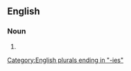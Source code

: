 ==English==

===Noun===
{{head|en|noun form}}

# {{plural of|en|rosary}}

[[Category:English plurals ending in "-ies"]]
